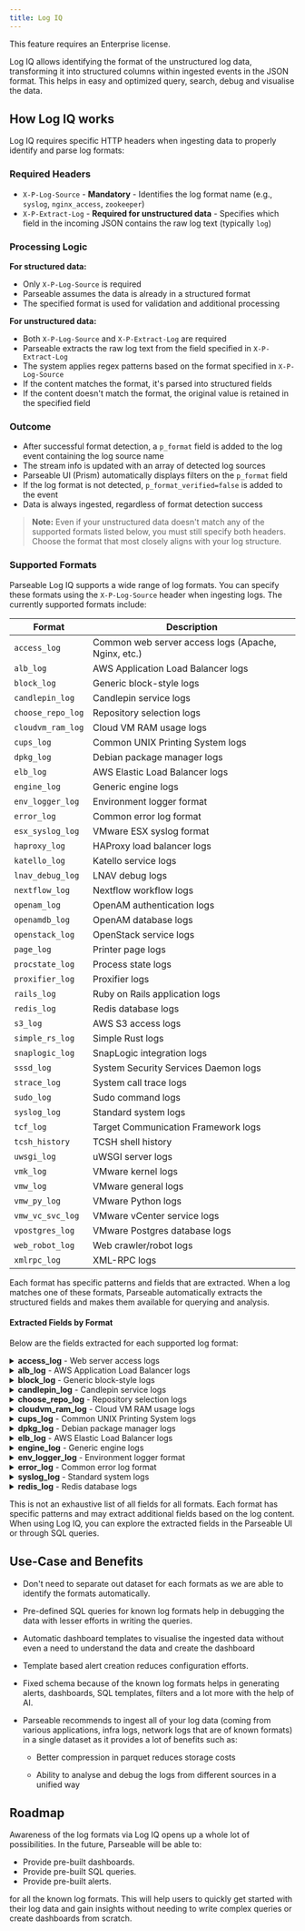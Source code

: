 ```yaml
---
title: Log IQ
---
```


<Callout type="info">
  <EnterpriseBadge /> This feature requires an Enterprise license.
</Callout>

Log IQ allows identifying the format of the unstructured log data, transforming it into structured columns within ingested events in the JSON format. This helps in easy and optimized query, search, debug and visualise the data.

## How Log IQ works

Log IQ requires specific HTTP headers when ingesting data to properly identify and parse log formats:

### Required Headers

- `X-P-Log-Source` - **Mandatory** - Identifies the log format name (e.g., `syslog`, `nginx_access`, `zookeeper`)
- `X-P-Extract-Log` - **Required for unstructured data** - Specifies which field in the incoming JSON contains the raw log text (typically `log`)

### Processing Logic

**For structured data:**
- Only `X-P-Log-Source` is required
- Parseable assumes the data is already in a structured format
- The specified format is used for validation and additional processing

**For unstructured data:**
- Both `X-P-Log-Source` and `X-P-Extract-Log` are required
- Parseable extracts the raw log text from the field specified in `X-P-Extract-Log`
- The system applies regex patterns based on the format specified in `X-P-Log-Source`
- If the content matches the format, it's parsed into structured fields
- If the content doesn't match the format, the original value is retained in the specified field

### Outcome

- After successful format detection, a `p_format` field is added to the log event containing the log source name
- The stream info is updated with an array of detected log sources
- Parseable UI (Prism) automatically displays filters on the `p_format` field
- If the log format is not detected, `p_format_verified=false` is added to the event
- Data is always ingested, regardless of format detection success

> **Note:** Even if your unstructured data doesn't match any of the supported formats listed below, you must still specify both headers. Choose the format that most closely aligns with your log structure.

### Supported Formats

Parseable Log IQ supports a wide range of log formats. You can specify these formats using the `X-P-Log-Source` header when ingesting logs. The currently supported formats include:

| Format | Description |
| --- | --- |
| `access_log` | Common web server access logs (Apache, Nginx, etc.) |
| `alb_log` | AWS Application Load Balancer logs |
| `block_log` | Generic block-style logs |
| `candlepin_log` | Candlepin service logs |
| `choose_repo_log` | Repository selection logs |
| `cloudvm_ram_log` | Cloud VM RAM usage logs |
| `cups_log` | Common UNIX Printing System logs |
| `dpkg_log` | Debian package manager logs |
| `elb_log` | AWS Elastic Load Balancer logs |
| `engine_log` | Generic engine logs |
| `env_logger_log` | Environment logger format |
| `error_log` | Common error log format |
| `esx_syslog_log` | VMware ESX syslog format |
| `haproxy_log` | HAProxy load balancer logs |
| `katello_log` | Katello service logs |
| `lnav_debug_log` | LNAV debug logs |
| `nextflow_log` | Nextflow workflow logs |
| `openam_log` | OpenAM authentication logs |
| `openamdb_log` | OpenAM database logs |
| `openstack_log` | OpenStack service logs |
| `page_log` | Printer page logs |
| `procstate_log` | Process state logs |
| `proxifier_log` | Proxifier logs |
| `rails_log` | Ruby on Rails application logs |
| `redis_log` | Redis database logs |
| `s3_log` | AWS S3 access logs |
| `simple_rs_log` | Simple Rust logs |
| `snaplogic_log` | SnapLogic integration logs |
| `sssd_log` | System Security Services Daemon logs |
| `strace_log` | System call trace logs |
| `sudo_log` | Sudo command logs |
| `syslog_log` | Standard system logs |
| `tcf_log` | Target Communication Framework logs |
| `tcsh_history` | TCSH shell history |
| `uwsgi_log` | uWSGI server logs |
| `vmk_log` | VMware kernel logs |
| `vmw_log` | VMware general logs |
| `vmw_py_log` | VMware Python logs |
| `vmw_vc_svc_log` | VMware vCenter service logs |
| `vpostgres_log` | VMware Postgres database logs |
| `web_robot_log` | Web crawler/robot logs |
| `xmlrpc_log` | XML-RPC logs |

Each format has specific patterns and fields that are extracted. When a log matches one of these formats, Parseable automatically extracts the structured fields and makes them available for querying and analysis.

#### Extracted Fields by Format

Below are the fields extracted for each supported log format:

<details>
<summary><b>access_log</b> - Web server access logs</summary>

- `timestamp` - Time when the request was received
- `c_ip` - Client IP address
- `cs_username` - Username if authentication was used
- `cs_method` - HTTP method (GET, POST, etc.)
- `cs_uri_stem` - Requested URI path
- `cs_uri_query` - Query string parameters
- `cs_version` - HTTP protocol version
- `sc_status` - HTTP status code
- `sc_bytes` - Response size in bytes
- `cs_referer` - Referer URL
- `cs_user_agent` - User agent string
- `cs_host` - Host header value
- `body` - Any additional content
</details>

<details>
<summary><b>alb_log</b> - AWS Application Load Balancer logs</summary>

- `type` - Connection type (HTTP, HTTPS, etc.)
- `timestamp` - Request timestamp
- `elb` - Load balancer name
- `client_ip` - Client IP address
- `client_port` - Client port
- `target_ip` - Target IP address
- `target_port` - Target port
- `request_processing_time` - Time from connection to routing decision
- `target_processing_time` - Time from request to response from target
- `response_processing_time` - Time from response from target to client
- `elb_status_code` - Response code from load balancer
- `target_status_code` - Response code from target
- `received_bytes` - Bytes received from client
- `sent_bytes` - Bytes sent to client
- `cs_method` - HTTP method
- `cs_uri_whole` - Request URL
- `cs_version` - HTTP version
- `user_agent` - User agent string
- `ssl_cipher` - SSL cipher
- `ssl_protocol` - SSL/TLS protocol
</details>

<details>
<summary><b>block_log</b> - Generic block-style logs</summary>

- `timestamp` - Log timestamp
- `body` - Log message content
</details>

<details>
<summary><b>candlepin_log</b> - Candlepin service logs</summary>

- `timestamp` - Log timestamp
- `req` - Request ID
- `org` - Organization ID
- `alert_level` - Log level (INFO, WARN, ERROR, etc.)
- `module` - Source module
- `body` - Log message content
</details>

<details>
<summary><b>choose_repo_log</b> - Repository selection logs</summary>

- `level` - Log level
- `timestamp` - Log timestamp
- `body` - Log message content
</details>

<details>
<summary><b>cloudvm_ram_log</b> - Cloud VM RAM usage logs</summary>

- `timestamp` - Log timestamp
- `body` - RAM usage information
</details>

<details>
<summary><b>cups_log</b> - Common UNIX Printing System logs</summary>

- `level` - Log level (I, E, W)
- `timestamp` - Log timestamp
- `section` - CUPS component section
- `body` - Log message content
</details>

<details>
<summary><b>dpkg_log</b> - Debian package manager logs</summary>

- `timestamp` - Log timestamp
- `action` - Package action (install, remove, etc.)
- `status` - Package status
- `package` - Package name
- `installed_version` - Installed version
- `available_version` - Available version
- `body` - Additional information
</details>

<details>
<summary><b>elb_log</b> - AWS Elastic Load Balancer logs</summary>

- `timestamp` - Request timestamp
- `elb` - Load balancer name
- `client_ip` - Client IP address
- `client_port` - Client port
- `backend_ip` - Backend server IP
- `backend_port` - Backend server port
- `request_processing_time` - Request processing time
- `backend_processing_time` - Backend processing time
- `response_processing_time` - Response processing time
- `elb_status_code` - ELB HTTP status code
- `backend_status_code` - Backend HTTP status code
- `received_bytes` - Received bytes
- `sent_bytes` - Sent bytes
- `cs_method` - HTTP method
- `cs_uri_stem` - Request URI
- `cs_uri_query` - Query string
- `cs_version` - HTTP version
- `user_agent` - User agent
- `ssl_cipher` - SSL cipher
- `ssl_protocol` - SSL protocol
</details>

<details>
<summary><b>engine_log</b> - Generic engine logs</summary>

- `timestamp` - Log timestamp
- `level` - Log level
- `logger` - Logger name
- `tid` - Thread ID
- `body` - Log message content
</details>

<details>
<summary><b>env_logger_log</b> - Environment logger format</summary>

- `timestamp` - Log timestamp
- `level` - Log level
- `module` - Module name
- `body` - Log message content
</details>

<details>
<summary><b>error_log</b> - Common error log format</summary>

- `level` - Error level
- `timestamp` - Log timestamp
- `module` - Module name
- `pid` - Process ID
- `tid` - Thread ID
- `c_ip` - Client IP
- `c_port` - Client port
- `body` - Error message
</details>

<details>
<summary><b>syslog_log</b> - Standard system logs</summary>

- `timestamp` - Log timestamp
- `log_hostname` - Host name
- `log_syslog_tag` - Syslog tag
- `log_procname` - Process name
- `log_pid` - Process ID
- `body` - Log message content
- `log_pri` - Priority value
- `syslog_version` - Syslog version
- `log_msgid` - Message ID
- `log_struct` - Structured data
</details>

<details>
<summary><b>redis_log</b> - Redis database logs</summary>

- `pid` - Process ID
- `timestamp` - Log timestamp
- `level` - Log level
- `role` - Redis role (master, slave, etc.)
- `body` - Log message content
</details>

This is not an exhaustive list of all fields for all formats. Each format has specific patterns and may extract additional fields based on the log content. When using Log IQ, you can explore the extracted fields in the Parseable UI or through SQL queries.

## Use-Case and Benefits

- Don't need to separate out dataset for each formats as we are able to identify the formats automatically.

- Pre-defined SQL queries for known log formats help in debugging the data with lesser efforts in writing the queries.

- Automatic dashboard templates to visualise the ingested data without even a need to understand the data and create the dashboard

- Template based alert creation reduces configuration efforts.

- Fixed schema because of the known log formats helps in generating alerts, dashboards, SQL templates, filters and a lot more with the help of AI.

- Parseable recommends to ingest all of your log data (coming from various applications, infra logs, network logs that are of known formats) in a single dataset as it provides a lot of benefits such as:

  - Better compression in parquet reduces storage costs

  - Ability to analyse and debug the logs from different sources in a unified way

## Roadmap

Awareness of the log formats via Log IQ opens up a whole lot of possibilities. In the future, Parseable will be able to:

- Provide pre-built dashboards.
- Provide pre-built SQL queries.
- Provide pre-built alerts.

for all the known log formats. This will help users to quickly get started with their log data and gain insights without needing to write complex queries or create dashboards from scratch.
